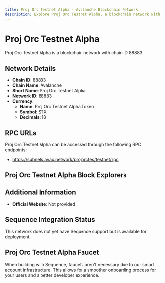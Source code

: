 ```yaml
--- 
title: Proj Orc Testnet Alpha - Avalanche Blockchain Network
description: Explore Proj Orc Testnet Alpha, a blockchain network with chain ID 88883. Learn about its native currency, Proj Orc Testnet Alpha Token, and how to interact with the network.
---
```


# Proj Orc Testnet Alpha

Proj Orc Testnet Alpha is a blockchain network with chain ID 88883.

## Network Details

- **Chain ID**: 88883
- **Chain Name**: Avalanche
- **Short Name**: Proj Orc Testnet Alpha
- **Network ID**: 88883
- **Currency**: 
  - **Name**: Proj Orc Testnet Alpha Token
  - **Symbol**: STX
  - **Decimals**: 18

## RPC URLs

Proj Orc Testnet Alpha can be accessed through the following RPC endpoints:

- https://subnets.avax.network/projorctes/testnet/rpc

## Proj Orc Testnet Alpha Block Explorers



## Additional Information

- **Official Website**: Not provided

## Sequence Integration Status

This network does not yet have Sequence support but is available for deployment.

## Proj Orc Testnet Alpha Faucet

When building with Sequence, faucets aren't necessary due to our smart account infrastructure. This allows for a smoother onboarding process for your users and a better developer experience.
